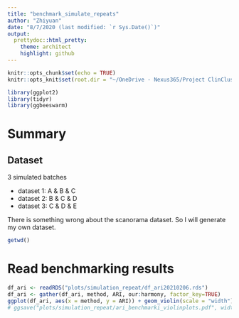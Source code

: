 ```yaml
---
title: "benchmark_simulate_repeats"
author: "Zhiyuan"
date: "8/7/2020 (last modified: `r Sys.Date()`)"
output: 
  prettydoc::html_pretty:
    theme: architect
    highlight: github
---
```


```r
knitr::opts_chunk$set(echo = TRUE)
knitr::opts_knit$set(root.dir = "~/OneDrive - Nexus365/Project ClinCluster/evaluate-integration/evaluate-integration")

library(ggplot2)
library(tidyr)
library(ggbeeswarm)
```

# Summary


## Dataset

3 simulated batches

* dataset 1: A & B & C
* dataset 2: B & C & D
* dataset 3: C & D & E

There is something wrong about the scanorama dataset. So I will generate my own dataset.

```r
getwd()
```


# Read benchmarking results

```r
df_ari <- readRDS("plots/simulation_repeat/df_ari20210206.rds")
df_ari <- gather(df_ari, method, ARI, our:harmony, factor_key=TRUE)
ggplot(df_ari, aes(x = method, y = ARI)) + geom_violin(scale = "width") + geom_boxplot(width  = 0.1)  + theme_classic() + ylab("ARI") + xlab("")
# ggsave("plots/simulation_repeat/ari_benchmarki_violinplots.pdf", width = 4.5, height = 3, useDingbats = FALSE)
```

